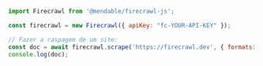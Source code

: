 ```js Node
import Firecrawl from '@mendable/firecrawl-js';

const firecrawl = new Firecrawl({ apiKey: "fc-YOUR-API-KEY" });

// Fazer a raspagem de um site:
const doc = await firecrawl.scrape('https://firecrawl.dev', { formats: ['markdown', 'html'] });
console.log(doc);
```

